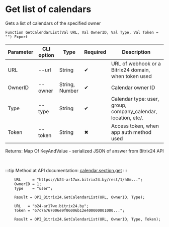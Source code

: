 ﻿---
sidebar_position: 1
---


# Get list of calendars
 Gets a list of calendars of the specified owner



`Function GetCalendarList(Val URL, Val OwnerID, Val Type, Val Token = "") Export`

  | Parameter | CLI option | Type | Required | Description |
  |-|-|-|-|-|
  | URL | --url | String | &#x2714; | URL of webhook or a Bitrix24 domain, when token used |
  | OwnerID | --owner | String, Number | &#x2714; | Calendar owner ID |
  | Type | --type | String | &#x2714; | Calendar type: user, group, company_calendar, location, etc/. |
  | Token | --token | String | &#x2716; | Access token, when app auth method used |

  
  Returns:  Map Of KeyAndValue - serialized JSON of answer from Bitrix24 API

<br/>

:::tip
Method at API documentation: [calendar.section.get](https://apidocs.bitrix24.ru/api-reference/calendar/calendar-section-get.html)
:::
<br/>



```bsl title="1C:Enterprise/OneScript code example"
    URL     = "https://b24-ar17wx.bitrix24.by/rest/1/h0m...";
    OwnerID = 1;
    Type    = "user";

    Result = OPI_Bitrix24.GetCalendarList(URL, OwnerID, Type);

    URL   = "b24-ar17wx.bitrix24.by";
    Token = "67c7a767006e9f06006b12e400000001000...";

    Result = OPI_Bitrix24.GetCalendarList(URL, OwnerID, Type, Token);
```
 




